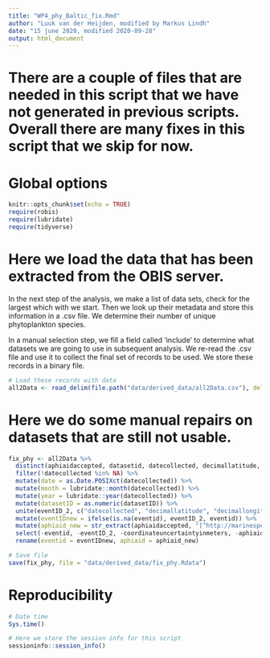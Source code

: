 ---
title: "WP4_phy_Baltic_fix.Rmd"
author: "Luuk van der Heijden, modified by Markus Lindh"
date: "15 june 2020, modified 2020-09-28"
output: html_document
---

# There are a couple of files that are needed in this script that we have not generated in previous scripts. Overall there are many fixes in this script that we skip for now.

# Global options

```{r global_options}
knitr::opts_chunk$set(echo = TRUE)
require(robis)
require(lubridate)
require(tidyverse)
```

# Here we load the data that has been extracted from the OBIS server. 

In the next step of the analysis, we make a list of data sets, check for the largest which with we start. Then we look up their metadata and store this information in a .csv file. We determine their number of unique phytoplankton species.

In a manual selection step, we fill a field called 'include' to determine what datasets we are going to use in subsequent analysis. We re-read the .csv file and use it to collect the final set of records to be used. We store these records in a binary file.


```{r manipulating of datasets}
# Load these records with data
all2Data <- read_delim(file.path("data/derived_data/all2Data.csv"), delim = ";")
```

# Here we do some manual repairs on datasets that are still not usable. 

```{r fix a number of datasets}
fix_phy <- all2Data %>%
  distinct(aphiaidaccepted, datasetid, datecollected, decimallatitude, decimallongitude, .keep_all = TRUE) %>%       # Select distinct objects
  filter(!datecollected %in% NA) %>%                                                                                 # Remove obs. without date (9)
  mutate(date = as.Date.POSIXct(datecollected)) %>%                                                                  # Make sure all dates are in one format
  mutate(month = lubridate::month(datecollected)) %>%                                                                # Create column with months
  mutate(year = lubridate::year(datecollected)) %>%                                                                  # Create column with years
  mutate(datasetID = as.numeric(datasetID)) %>%                                                                      # Make numeric
  unite(eventID_2, c("datecollected", "decimallatitude", "decimallongitude"), sep = "-", remove = FALSE) %>%         # Make eventID were not present
  mutate(eventIDnew = ifelse(is.na(eventid), eventID_2, eventid)) %>%
  mutate(aphiaid_new = str_extract(aphiaidaccepted, "[^http://marinespecies.org/aphia.php?p=taxdetails&id=]+$")) %>% # Remove website from aphiaid
  select(-eventid, -eventID_2, -coordinateuncertaintyinmeters, -aphiaidaccepted, -aphiaid) %>%                       # Remove columns not necessary
  rename(eventid = eventIDnew, aphiaid = aphiaid_new)                                                             # Rename these columns created

# Save file
save(fix_phy, file = "data/derived_data/fix_phy.Rdata")
```

# Reproducibility

```{r reproducibility}
# Date time
Sys.time()

# Here we store the session info for this script
sessioninfo::session_info()
```